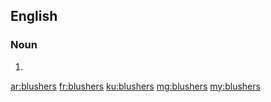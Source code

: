 ==English==

===Noun===
{{head|en|noun plural form}}

# {{plural of|blusher|lang=en}}

[[ar:blushers]]
[[fr:blushers]]
[[ku:blushers]]
[[mg:blushers]]
[[my:blushers]]